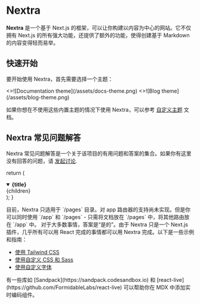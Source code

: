 # Nextra

**Nextra** 是一个基于 Next.js 的框架，可以让你构建以内容为中心的网站。它不仅拥有 Next.js 的所有强大功能，还提供了额外的功能，使得创建基于 Markdown 的内容变得轻而易举。

## 快速开始


要开始使用 Nextra，首先需要选择一个主题：

<Cards num={2}>
  <Cards.Card
    image
    arrow
    title="Documentation theme"
    href="/nextra/docs-theme/start"
  >
    <>![Documentation theme](/assets/docs-theme.png)</>
  </Cards.Card>
  <Cards.Card image arrow title="Blog theme" href="/nextra/blog-theme/start">
    <>![Blog theme](/assets/blog-theme.png)</>
  </Cards.Card>
</Cards>

如果你想在不使用这些内置主题的情况下使用 Nextra，可以参考 [自定义主题](/nextra/custom-theme) 文档。

## Nextra 常见问题解答

Nextra 常见问题解答是一个关于该项目的有用问题和答案的集合。如果你有这里没有回答的问题，请 [发起讨论](https://github.com/shuding/nextra/discussions).

  return (
    <details
      open
      className="last-of-type:mb-0 rounded-lg bg-neutral-50 dark:bg-neutral-800 p-2 mt-4"
    >
      <summary>
        <strong className="text-lg">{title}</strong>
      </summary>
      <div className="nx-p-2">{children}</div>
    </details>
  );
}

<FAQBox title="我可以将 Nextra 与 Next.js 的 app 路由器一起使用吗？">
  目前，Nextra 只适用于 `/pages` 目录。对 app
  路由器的支持尚未实现。但是你可以同时使用 `/app` 和 `/pages` - 只需将文档放在
  `/pages` 中，将其他路由放在 `/app` 中。
</FAQBox>

<FAQBox title="我可以将 X 与 Nextra 一起使用吗？">
  对于大多数事情，答案是“是的”。由于 Nextra 只是一个 Next.js 插件，几乎所有可以用 React 完成的事情都可以用 Nextra 完成。以下是一些示例和指南：

- [使用 Tailwind CSS](/nextra/guide/tailwind-css)
- [使用自定义 CSS 和 Sass](/nextra/guide/custom-css)
- [使用自定义字体](https://nextjs.org/docs/basic-features/font-optimization)

</FAQBox>

<FAQBox title="如何在 Nextra 中添加实时编码组件？">
  有一些库如 [Sandpack](https://sandpack.codesandbox.io) 和
  [react-live](https://github.com/FormidableLabs/react-live) 可以帮助你在 MDX
  中添加实时编码组件。
</FAQBox>
